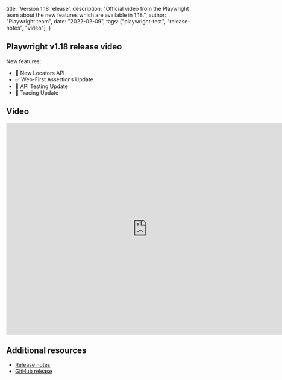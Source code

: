   title: 'Version 1.18 release',
  description: "Official video from the Playwright team about the new features which are available in 1.18.",
  author: "Playwright team",
  date: "2022-02-09",
  tags: ["playwright-test", "release-notes", "video"],
}

## Playwright v1.18 release video

New features:

- 📍 New Locators API
- ✅ Web-First Assertions Update
- 🥑 API Testing Update
- 🌈 Tracing Update


## Video

<div className="embed-youtube">
    <iframe src="https://www.youtube-nocookie.com/embed/ABLYpw2BN_g" frameBorder="0" allow="accelerometer; autoplay; clipboard-write; encrypted-media; gyroscope; picture-in-picture" width="750" height="563" allowFullScreen></iframe>
</div>

## Additional resources

- [Release notes](https://playwright.dev/docs/release-notes#version-118)
- [GitHub release](https://github.com/microsoft/playwright/releases/tag/v1.18.0)
